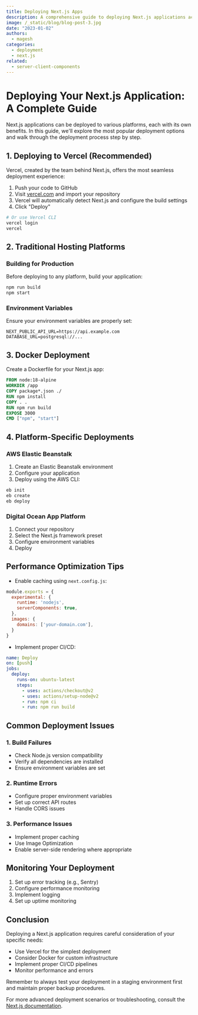 ```yaml
---
title: Deploying Next.js Apps
description: A comprehensive guide to deploying Next.js applications across different platforms.
image: /_static/blog/blog-post-3.jpg
date: "2023-01-02"
authors:
  - magesh
categories:
  - deployment
  - next.js
related:
  - server-client-components
---
```


# Deploying Your Next.js Application: A Complete Guide

Next.js applications can be deployed to various platforms, each with its own benefits. In this guide, we'll explore the most popular deployment options and walk through the deployment process step by step.

## 1. Deploying to Vercel (Recommended)

Vercel, created by the team behind Next.js, offers the most seamless deployment experience:

1. Push your code to GitHub
2. Visit [vercel.com](https://vercel.com) and import your repository
3. Vercel will automatically detect Next.js and configure the build settings
4. Click "Deploy"

```bash
# Or use Vercel CLI
vercel login
vercel
```

## 2. Traditional Hosting Platforms

### Building for Production

Before deploying to any platform, build your application:

```bash
npm run build
npm start
```

### Environment Variables

Ensure your environment variables are properly set:

```env
NEXT_PUBLIC_API_URL=https://api.example.com
DATABASE_URL=postgresql://...
```

## 3. Docker Deployment

Create a Dockerfile for your Next.js app:

```dockerfile
FROM node:18-alpine
WORKDIR /app
COPY package*.json ./
RUN npm install
COPY . .
RUN npm run build
EXPOSE 3000
CMD ["npm", "start"]
```

## 4. Platform-Specific Deployments

### AWS Elastic Beanstalk

1. Create an Elastic Beanstalk environment
2. Configure your application
3. Deploy using the AWS CLI:

```bash
eb init
eb create
eb deploy
```

### Digital Ocean App Platform

1. Connect your repository
2. Select the Next.js framework preset
3. Configure environment variables
4. Deploy

## Performance Optimization Tips

- Enable caching using `next.config.js`:
```js
module.exports = {
  experimental: {
    runtime: 'nodejs',
    serverComponents: true,
  },
  images: {
    domains: ['your-domain.com'],
  }
}
```

- Implement proper CI/CD:
```yaml
name: Deploy
on: [push]
jobs:
  deploy:
    runs-on: ubuntu-latest
    steps:
      - uses: actions/checkout@v2
      - uses: actions/setup-node@v2
      - run: npm ci
      - run: npm run build
```

## Common Deployment Issues

### 1. Build Failures
- Check Node.js version compatibility
- Verify all dependencies are installed
- Ensure environment variables are set

### 2. Runtime Errors
- Configure proper environment variables
- Set up correct API routes
- Handle CORS issues

### 3. Performance Issues
- Implement proper caching
- Use Image Optimization
- Enable server-side rendering where appropriate

## Monitoring Your Deployment

1. Set up error tracking (e.g., Sentry)
2. Configure performance monitoring
3. Implement logging
4. Set up uptime monitoring

## Conclusion

Deploying a Next.js application requires careful consideration of your specific needs:

- Use Vercel for the simplest deployment
- Consider Docker for custom infrastructure
- Implement proper CI/CD pipelines
- Monitor performance and errors

Remember to always test your deployment in a staging environment first and maintain proper backup procedures.

For more advanced deployment scenarios or troubleshooting, consult the [Next.js documentation](https://nextjs.org/docs/deployment).
